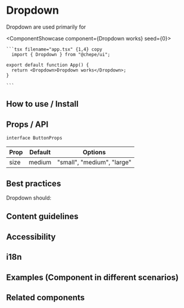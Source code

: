 

# Dropdown

Dropdown are used primarily for

<ComponentShowcase component={<Dropdown>Dropdown works</Dropdown>} seed={0}>
   <div>

    ```tsx filename="app.tsx" {1,4} copy
      import { Dropdown } from "@chepe/ui";

    export default function App() {
      return <Dropdown>Dropdown works</Dropdown>;
    }

    ```

  </div>
</ComponentShowcase>

## How to use / Install

## Props / API

`interface ButtonProps`

| Prop | Default | Options                    |
| ---- | ------- | -------------------------- |
| size | medium  | "small", "medium", "large" |

## Best practices

Dropdown should:

## Content guidelines

## Accessibility

## i18n

## Examples (Component in different scenarios)

## Related components
